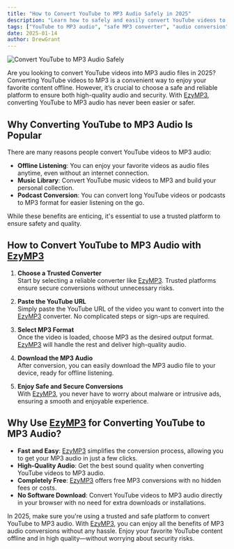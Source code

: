 ```yaml
---
title: "How to Convert YouTube to MP3 Audio Safely in 2025"
description: "Learn how to safely and easily convert YouTube videos to MP3 audio. Discover why [EzyMP3](/) is the best YouTube to MP3 audio converter."
tags: ["YouTube to MP3 audio", "safe MP3 converter", "audio conversion"]
date: 2025-01-14
author: DrewGrant
---
```


![Convert YouTube to MP3 Audio Safely](/assets/images/blog/illustration-youtube-to-mp3-converter.webp)

Are you looking to convert YouTube videos into MP3 audio files in 2025? Converting YouTube videos to MP3 is a convenient way to enjoy your favorite content offline. However, it’s crucial to choose a safe and reliable platform to ensure both high-quality audio and security. With [EzyMP3](/), converting YouTube to MP3 audio has never been easier or safer.

## Why Converting YouTube to MP3 Audio Is Popular

There are many reasons people convert YouTube videos to MP3 audio:
- **Offline Listening**: You can enjoy your favorite videos as audio files anytime, even without an internet connection.
- **Music Library**: Convert YouTube music videos to MP3 and build your personal collection.
- **Podcast Conversion**: You can convert long YouTube videos or podcasts to MP3 format for easier listening on the go.

While these benefits are enticing, it's essential to use a trusted platform to ensure safety and quality.

## How to Convert YouTube to MP3 Audio with [EzyMP3](/)

1. **Choose a Trusted Converter**  
   Start by selecting a reliable converter like [EzyMP3](/). Trusted platforms ensure secure conversions without unnecessary risks.

2. **Paste the YouTube URL**  
   Simply paste the YouTube URL of the video you want to convert into the [EzyMP3](/) converter. No complicated steps or sign-ups are required.

3. **Select MP3 Format**  
   Once the video is loaded, choose MP3 as the desired output format. [EzyMP3](/) will handle the rest and deliver high-quality audio.

4. **Download the MP3 Audio**  
   After conversion, you can easily download the MP3 audio file to your device, ready for offline listening.

5. **Enjoy Safe and Secure Conversions**  
   With [EzyMP3](/), you never have to worry about malware or intrusive ads, ensuring a smooth and enjoyable experience.

## Why Use [EzyMP3](/) for Converting YouTube to MP3 Audio?

- **Fast and Easy**: [EzyMP3](/) simplifies the conversion process, allowing you to get your MP3 audio in just a few clicks.
- **High-Quality Audio**: Get the best sound quality when converting YouTube videos to MP3 audio.
- **Completely Free**: [EzyMP3](/) offers free MP3 conversions with no hidden fees or costs.
- **No Software Download**: Convert YouTube videos to MP3 audio directly in your browser with no need for extra downloads or installations.

In 2025, make sure you're using a trusted and safe platform to convert YouTube to MP3 audio. With [EzyMP3](/), you can enjoy all the benefits of MP3 audio conversions without any hassle. Enjoy your favorite YouTube content offline and in high quality—without worrying about security risks.